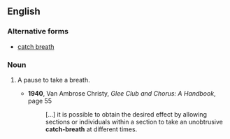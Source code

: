 ==English==

===Alternative forms===
* [[catch breath]]

===Noun===
{{en-noun|head=[[catch]]-[[breath]]}}

# {{drama|singing}} A pause to take a breath.
#* '''1940''', Van Ambrose Christy, ''Glee Club and Chorus: A Handbook'', page 55
#*: […] it is possible to obtain the desired effect by allowing sections or individuals within a section to take an unobtrusive '''catch-breath''' at different times.